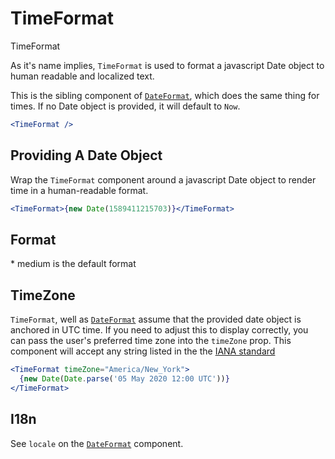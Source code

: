
<Meta component={TimeFormat} title="Docs/TimeFormat" />

# TimeFormat

<ImportMessage packageName="components">TimeFormat</ImportMessage>

As it's name implies, `TimeFormat` is used to format a javascript Date object to human readable and localized text.

This is the sibling component of [`DateFormat`](date-format), which does the same thing for times. If no Date object is provided, it will default to `Now`.

```jsx
<TimeFormat />
```

## Providing A Date Object

Wrap the `TimeFormat` component around a javascript Date object to render time in a human-readable format.

```jsx
<TimeFormat>{new Date(1589411215703)}</TimeFormat>
```

## Format

\* medium is the default format

<TimeFormatTable />

## TimeZone

`TimeFormat`, well as [`DateFormat`]('date-format') assume that the provided date object is anchored in UTC time. If you need to adjust this to display correctly, you can pass the user's preferred time zone into the `timeZone` prop. This component will accept any string listed in the the [IANA standard](https://en.wikipedia.org/wiki/List_of_tz_database_time_zones)

```jsx
<TimeFormat timeZone="America/New_York">
  {new Date(Date.parse('05 May 2020 12:00 UTC'))}
</TimeFormat>
```

## I18n

See `locale` on the [`DateFormat`](date-format) component.
